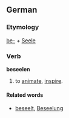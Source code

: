 ==German==
===Etymology===
[[be-]] + [[Seele]]

===Verb===
'''beseelen'''
# to [[animate]], [[inspire]].

====Related words====
* [[beseelt]], [[Beseelung]]